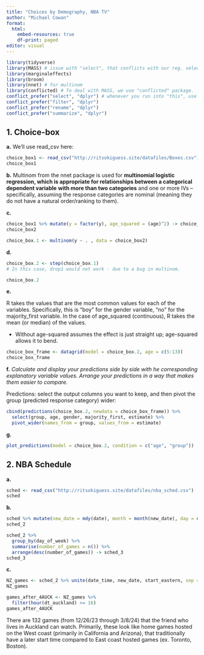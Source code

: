 ---
title: "Choices by Demography, NBA TV"
author: "Michael Cowan"
format: 
  html:
    embed-resources: true
    df-print: paged
editor: visual
---

```{r}
library(tidyverse)
library(MASS) # issue with "select", that conflicts with our reg. select.
library(marginaleffects)
library(broom)
library(nnet) # for multinom
library(conflicted) # To deal with MASS, we use "conflicted" package.
conflict_prefer("select", "dplyr") # whenever you run into "this", use the one from tidyverse ("dplyr").
conflict_prefer("filter", "dplyr")
conflict_prefer("rename", "dplyr")
conflict_prefer("summarize", "dplyr")
```

## 1. Choice-box

**a.** We'll use read_csv here:

```{r}
choice_box1 <- read_csv("http://ritsokiguess.site/datafiles/Boxes.csv")
choice_box1
```

**b.** Multinom from the nnet package is used for **multinomial logistic regression, which is appropriate for relationships between a categorical dependent variable** **with more than two categories** and one or more IVs -- specifically, assuming the response categories are nominal (meaning they do not have a natural order/ranking to them).

**c.**

```{r}
choice_box1 %>% mutate(y = factor(y), age_squared = (age)^2) -> choice_box2
choice_box2
```

```{r}
choice_box.1 <- multinom(y ~ . , data = choice_box2)
```

**d.**

```{r}
choice_box.2 <- step(choice_box.1)
# In this case, drop1 would not work - due to a bug in multinom.
```

```{r}
choice_box.2
```

**e.**

R takes the values that are the most common values for each of the variables. Specifically, this is "boy" for the gender variable, "no" for the majority_first variable. In the case of age_squared (continuous), R takes the mean (or median) of the values.

-   Without age-squared assumes the effect is just straight up; age-squared allows it to bend.

```{r}
choice_box_frame <- datagrid(model = choice_box.2, age = c(5:13))
choice_box_frame
```

**f.** *Calculate and display your predictions side by side with he corresponding explanatory variable values. Arrange your predictions in a way that makes them easier to compare.*

Predictions: select the output columns you want to keep, and then pivot the group (predicted response category) wider:

```{r}
cbind(predictions(choice_box.2, newdata = choice_box_frame)) %>%
  select(group, age, gender, majority_first, estimate) %>%
  pivot_wider(names_from = group, values_from = estimate)
```

**g.**

```{r}
plot_predictions(model = choice_box.2, condition = c("age", "group"))
```

## 2. NBA Schedule

**a.**

```{r}
sched <- read_csv("http://ritsokiguess.site/datafiles/nba_sched.csv")
sched
```

**b.**

```{r}
sched %>% mutate(new_date = mdy(date), month = month(new_date), day = day(new_date), year = year(new_date), day_of_week = wday(new_date, label = TRUE)) -> sched_2
sched_2
```

```{r}
sched_2 %>%
  group_by(day_of_week) %>%
  summarise(number_of_games = n()) %>%
  arrange(desc(number_of_games)) -> sched_3
sched_3
```

**c.**

```{r}
NZ_games <- sched_2 %>% unite(date_time, new_date, start_eastern, sep = " ") %>% mutate(dt_EST = ymd_hm(date_time, tz = "America/Toronto")) %>% mutate(dt_auckland = with_tz(dt_EST, tz = "Pacific/Auckland"))
NZ_games
```

```{r}
games_after_4AUCK <- NZ_games %>%
  filter(hour(dt_auckland) >= 16)
games_after_4AUCK
```

There are 132 games (from 12/26/23 through 3/8/24) that the friend who lives in Auckland can watch. Primarily, these look like home games hosted on the West coast (primarily in California and Arizona), that traditionally have a later start time compared to East coast hosted games (ex. Toronto, Boston).
